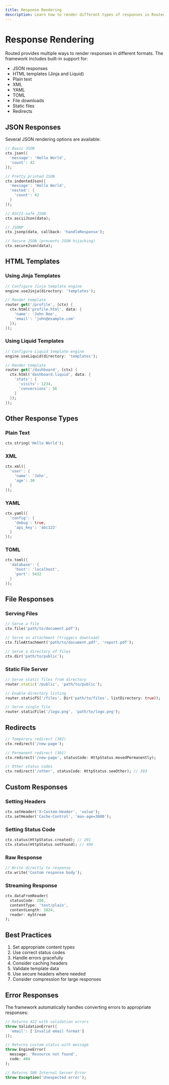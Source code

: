 ```yaml
---
title: Response Rendering
description: Learn how to render different types of responses in Routed
---
```


# Response Rendering

Routed provides multiple ways to render responses in different formats. The framework includes built-in support for:

- JSON responses
- HTML templates (Jinja and Liquid)
- Plain text
- XML
- YAML
- TOML
- File downloads
- Static files
- Redirects

## JSON Responses

Several JSON rendering options are available:

```dart
// Basic JSON
ctx.json({
  'message': 'Hello World',
  'count': 42
});

// Pretty printed JSON
ctx.indentedJson({
  'message': 'Hello World',
  'nested': {
    'count': 42
  }
});

// ASCII-safe JSON
ctx.asciiJson(data);

// JSONP
ctx.jsonp(data, callback: 'handleResponse');

// Secure JSON (prevents JSON hijacking)
ctx.secureJson(data);
```

## HTML Templates

### Using Jinja Templates

```dart
// Configure Jinja template engine
engine.useJinja(directory: 'templates');

// Render template
router.get('/profile', (ctx) {
  ctx.html('profile.html', data: {
    'name': 'John Doe',
    'email': 'john@example.com'
  });
});
```

### Using Liquid Templates

```dart
// Configure Liquid template engine
engine.useLiquid(directory: 'templates');

// Render template
router.get('/dashboard', (ctx) {
  ctx.html('dashboard.liquid', data: {
    'stats': {
      'visits': 1234,
      'conversions': 56
    }
  });
});
```

## Other Response Types

### Plain Text

```dart
ctx.string('Hello World');
```

### XML

```dart
ctx.xml({
  'user': {
    'name': 'John',
    'age': 30
  }
});
```

### YAML

```dart
ctx.yaml({
  'config': {
    'debug': true,
    'api_key': 'abc123'
  }
});
```

### TOML

```dart
ctx.toml({
  'database': {
    'host': 'localhost',
    'port': 5432
  }
});
```

## File Responses

### Serving Files

```dart
// Serve a file
ctx.file('path/to/document.pdf');

// Serve as attachment (triggers download)
ctx.fileAttachment('path/to/document.pdf', 'report.pdf');

// Serve a directory of files
ctx.dir('path/to/public');
```

### Static File Server

```dart
// Serve static files from directory
router.static('/public', 'path/to/public');

// Enable directory listing
router.staticFS('/files', Dir('path/to/files', listDirectory: true));

// Serve single file
router.staticFile('/logo.png', 'path/to/logo.png');
```

## Redirects

```dart
// Temporary redirect (302)
ctx.redirect('/new-page');

// Permanent redirect (301)
ctx.redirect('/new-page', statusCode: HttpStatus.movedPermanently);

// Other status codes
ctx.redirect('/other', statusCode: HttpStatus.seeOther); // 303
```

## Custom Responses

### Setting Headers

```dart
ctx.setHeader('X-Custom-Header', 'value');
ctx.setHeader('Cache-Control', 'max-age=3600');
```

### Setting Status Code

```dart
ctx.status(HttpStatus.created); // 201
ctx.status(HttpStatus.notFound); // 404
```

### Raw Response

```dart
// Write directly to response
ctx.write('Custom response body');
```

### Streaming Response

```dart
ctx.dataFromReader(
  statusCode: 200,
  contentType: 'text/plain',
  contentLength: 1024,
  reader: myStream
);
```

## Best Practices

1. Set appropriate content types
2. Use correct status codes
3. Handle errors gracefully
4. Consider caching headers
5. Validate template data
6. Use secure headers where needed
7. Consider compression for large responses

## Error Responses

The framework automatically handles converting errors to appropriate responses:

```dart
// Returns 422 with validation errors
throw ValidationError({
  'email': ['Invalid email format']
});

// Returns custom status with message
throw EngineError(
  message: 'Resource not found',
  code: 404
);

// Returns 500 Internal Server Error
throw Exception('Unexpected error');
```

